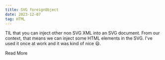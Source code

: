 ```yaml
---
title: SVG foreignObject
date: 2023-12-07
tag: HTML
---
```


TIL that you can inject other non SVG XML into an SVG document. From our context, 
that means we can inject some HTML elements in the SVG. I've used it once at work
and it was kind of nice 😃.

<TextLink href="https://developer.mozilla.org/en-US/docs/Web/SVG/Element/foreignObject">Read More</TextLink>
